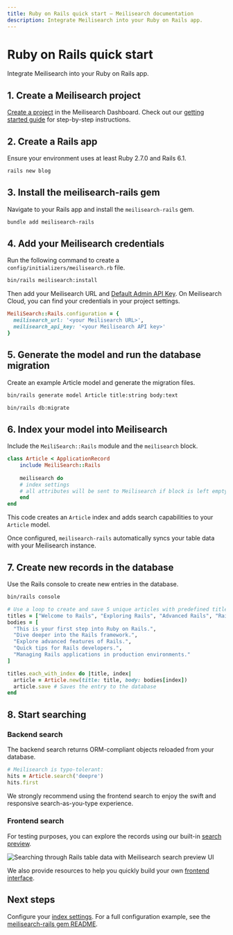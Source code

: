 ```yaml
---
title: Ruby on Rails quick start — Meilisearch documentation
description: Integrate Meilisearch into your Ruby on Rails app.
---
```


# Ruby on Rails quick start

Integrate Meilisearch into your Ruby on Rails app.

## 1. Create a Meilisearch project

[Create a project](https://cloud.meilisearch.com) in the Meilisearch Dashboard. Check out our [getting started guide](/learn/getting_started/cloud_quick_start) for step-by-step instructions.

## 2. Create a Rails app

Ensure your environment uses at least Ruby 2.7.0 and Rails 6.1.

```bash
rails new blog
```

## 3. Install the meilisearch-rails gem

Navigate to your Rails app and install the `meilisearch-rails` gem.

```bash
bundle add meilisearch-rails
```

## 4. Add your Meilisearch credentials

Run the following command to create a `config/initializers/meilisearch.rb` file.

```bash
bin/rails meilisearch:install
```

Then add your Meilisearch URL and [Default Admin API Key](/learn/security/basic_security#obtaining-api-keys). On Meilisearch Cloud, you can find your credentials in your project settings.

```Ruby
MeiliSearch::Rails.configuration = {
  meilisearch_url: '<your Meilisearch URL>',
  meilisearch_api_key: '<your Meilisearch API key>'
}
```

## 5. Generate the model and run the database migration

Create an example Article model and generate the migration files.

```bash
bin/rails generate model Article title:string body:text

bin/rails db:migrate
```

## 6. Index your model into Meilisearch

Include the `MeiliSearch::Rails` module and the `meilisearch` block.

```Ruby
class Article < ApplicationRecord
    include MeiliSearch::Rails
    
    meilisearch do
    # index settings
	# all attributes will be sent to Meilisearch if block is left empty
    end
end
```

This code creates an `Article` index and adds search capabilities to your `Article` model. 

Once configured, `meilisearch-rails` automatically syncs your table data with your Meilisearch instance.


## 7. Create new records in the database

Use the Rails console to create new entries in the database.

```bash
bin/rails console
```

```Ruby
# Use a loop to create and save 5 unique articles with predefined titles and bodies
titles = ["Welcome to Rails", "Exploring Rails", "Advanced Rails", "Rails Tips", "Rails in Production"]
bodies = [
  "This is your first step into Ruby on Rails.",
  "Dive deeper into the Rails framework.",
  "Explore advanced features of Rails.",
  "Quick tips for Rails developers.",
  "Managing Rails applications in production environments."
]

titles.each_with_index do |title, index|
  article = Article.new(title: title, body: bodies[index])
  article.save # Saves the entry to the database
end
```

## 8. Start searching

### Backend search

The backend search returns ORM-compliant objects reloaded from your database.

```Ruby
# Meilisearch is typo-tolerant:
hits = Article.search('deepre')
hits.first
```
We strongly recommend using the frontend search to enjoy the swift and responsive search-as-you-type experience.

### Frontend search

For testing purposes, you can explore the records using our built-in [search preview](/learn/getting_started/search_preview).

![Searching through Rails table data with Meilisearch search preview UI](/assets/images/rails_quick_start/rails-qs-search-preview.gif)

We also provide resources to help you quickly build your own [frontend interface](/guides/front_end/front_end_integration).

## Next steps

Configure your [index settings](https://www.meilisearch.com/docs/learn/configuration/settings). For a full configuration example, see the [meilisearch-rails gem README](https://github.com/meilisearch/meilisearch-rails?tab=readme-ov-file#%EF%B8%8F-settings).
